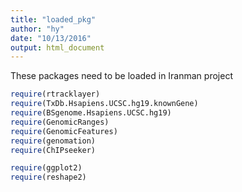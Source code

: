 ```yaml
---
title: "loaded_pkg"
author: "hy"
date: "10/13/2016"
output: html_document
---
```


These packages need to be loaded in Iranman project

```r
require(rtracklayer)
require(TxDb.Hsapiens.UCSC.hg19.knownGene)
require(BSgenome.Hsapiens.UCSC.hg19)
require(GenomicRanges)
require(GenomicFeatures)
require(genomation)
require(ChIPseeker)
```



```r
require(ggplot2)
require(reshape2)
```



